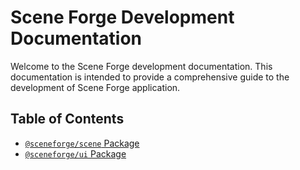 
<Meta title="Welcome" />

# Scene Forge Development Documentation

Welcome to the Scene Forge development documentation. This documentation
is intended to provide a comprehensive guide to the development of Scene
Forge application.

## Table of Contents

- [`@sceneforge/scene` Package](?path=/docs/sceneforge-scene--documentation)
- [`@sceneforge/ui` Package](?path=/docs/sceneforge-ui--documentation)
